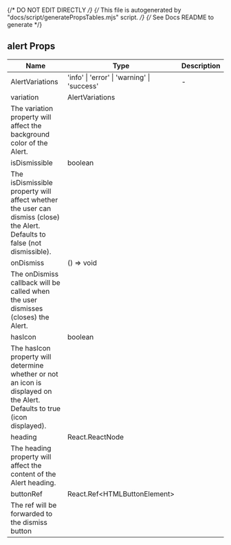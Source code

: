 
{/* DO NOT EDIT DIRECTLY */}
{/* This file is autogenerated by "docs/script/generatePropsTables.mjs" script. */}
{/* See Docs README to generate */}


## alert Props

| Name | Type | Description |
| ---- | ---- | ----------- |
| AlertVariations | 'info' &#124; 'error' &#124; 'warning' &#124; 'success' | - |
| variation | AlertVariations | 
The variation property will affect the background color of the Alert. |
| isDismissible | boolean | 
The isDismissible property will affect whether the user can dismiss (close) the Alert. Defaults to false (not dismissible). |
| onDismiss | () =&#62; void | 
The onDismiss callback will be called when the user dismisses (closes) the Alert. |
| hasIcon | boolean | 
The hasIcon property will determine whether or not an icon is displayed on the Alert. Defaults to true (icon displayed). |
| heading | React.ReactNode | 
The heading property will affect the content of the Alert heading. |
| buttonRef | React.Ref&#60;HTMLButtonElement&#62; | 
The ref will be forwarded to the dismiss button |
